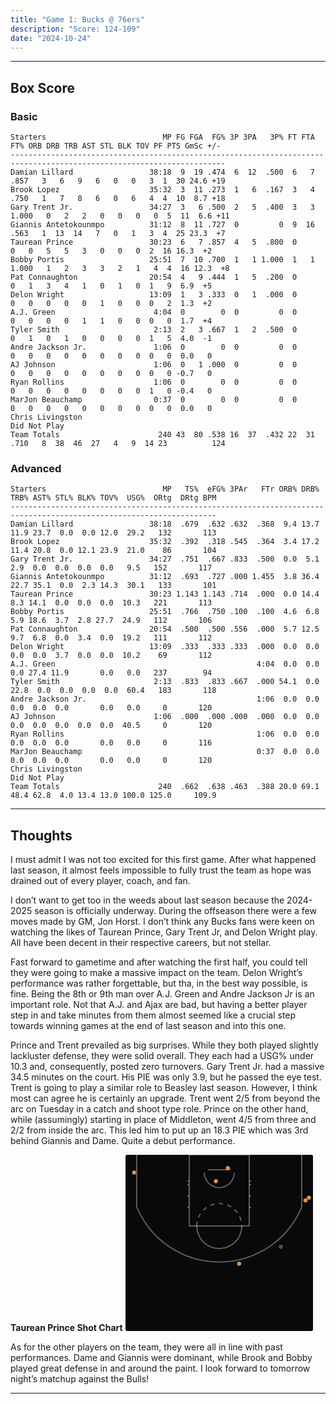 ```yaml
---
title: "Game 1: Bucks @ 76ers"
description: "Score: 124-109"
date: "2024-10-24"
---
```



---


## Box Score
### Basic 
```
Starters                          MP FG FGA  FG% 3P 3PA   3P% FT FTA   FT% ORB DRB TRB AST STL BLK TOV PF PTS GmSc +/-
----------------------------------------------------------------------------------------------------------------------
Damian Lillard                 38:18  9  19 .474  6  12  .500  6   7  .857   3   6   9   6   0   0   3  1  30 24.6 +19
Brook Lopez                    35:32  3  11 .273  1   6  .167  3   4  .750   1   7   8   6   0   6   4  4  10  8.7 +18
Gary Trent Jr.                 34:27  3   6 .500  2   5  .400  3   3 1.000   0   2   2   0   0   0   0  5  11  6.6 +11
Giannis Antetokounmpo          31:12  8  11 .727  0         0  9  16  .563   1  13  14   7   0   1   3  4  25 23.3  +7
Taurean Prince                 30:23  6   7 .857  4   5  .800  0         0   0   5   5   3   0   0   0  2  16 16.3  +2
Bobby Portis                   25:51  7  10 .700  1   1 1.000  1   1 1.000   1   2   3   3   2   1   4  4  16 12.3  +8
Pat Connaughton                20:54  4   9 .444  1   5  .200  0         0   1   3   4   1   0   1   0  1   9  6.9  +5
Delon Wright                   13:09  1   3 .333  0   1  .000  0         0   0   0   0   0   1   0   0  0   2  1.3  +2
A.J. Green                      4:04  0        0  0         0  0         0   0   0   0   1   1   0   0  0   0  1.7  +4
Tyler Smith                     2:13  2   3 .667  1   2  .500  0         0   1   0   1   0   0   0   0  1   5  4.0  -1
Andre Jackson Jr.               1:06  0        0  0         0  0         0   0   0   0   0   0   0   0  0   0  0.0   0
AJ Johnson                      1:06  0   1 .000  0         0  0         0   0   0   0   0   0   0   0  0   0 -0.7   0
Ryan Rollins                    1:06  0        0  0         0  0         0   0   0   0   0   0   0   0  1   0 -0.4   0
MarJon Beauchamp                0:37  0        0  0         0  0         0   0   0   0   0   0   0   0  0   0  0.0   0
Chris Livingston                                                                                          Did Not Play
Team Totals                      240 43  80 .538 16  37  .432 22  31  .710   8  38  46  27   4   9  14 23          124

```

### Advanced 
```
Starters                          MP   TS%  eFG% 3PAr   FTr ORB% DRB% TRB% AST% STL% BLK% TOV%  USG%  ORtg  DRtg BPM
--------------------------------------------------------------------------------------------------------------------
Damian Lillard                 38:18  .679  .632 .632  .368  9.4 13.7 11.9 23.7  0.0  0.0 12.0  29.2   132       113
Brook Lopez                    35:32  .392  .318 .545  .364  3.4 17.2 11.4 20.8  0.0 12.1 23.9  21.0    86       104
Gary Trent Jr.                 34:27  .751  .667 .833  .500  0.0  5.1  2.9  0.0  0.0  0.0  0.0   9.5   152       117
Giannis Antetokounmpo          31:12  .693  .727 .000 1.455  3.8 36.4 22.7 35.1  0.0  2.3 14.3  30.1   133       101
Taurean Prince                 30:23 1.143 1.143 .714  .000  0.0 14.4  8.3 14.1  0.0  0.0  0.0  10.3   221       113
Bobby Portis                   25:51  .766  .750 .100  .100  4.6  6.8  5.9 18.6  3.7  2.8 27.7  24.9   112       106
Pat Connaughton                20:54  .500  .500 .556  .000  5.7 12.5  9.7  6.8  0.0  3.4  0.0  19.2   111       112
Delon Wright                   13:09  .333  .333 .333  .000  0.0  0.0  0.0  0.0  3.7  0.0  0.0  10.2    69       112
A.J. Green                                             4:04  0.0  0.0  0.0 27.4 11.9       0.0   0.0   237        94
Tyler Smith                     2:13  .833  .833 .667  .000 54.1  0.0 22.8  0.0  0.0  0.0  0.0  60.4   183       118
Andre Jackson Jr.                                      1:06  0.0  0.0  0.0  0.0  0.0       0.0   0.0     0       120
AJ Johnson                      1:06  .000  .000 .000  .000  0.0  0.0  0.0  0.0  0.0  0.0  0.0  40.5     0       120
Ryan Rollins                                           1:06  0.0  0.0  0.0  0.0  0.0       0.0   0.0     0       116
MarJon Beauchamp                                       0:37  0.0  0.0  0.0  0.0  0.0       0.0   0.0     0       120
Chris Livingston                                                                                        Did Not Play
Team Totals                      240  .662  .638 .463  .388 20.0 69.1 48.4 62.8  4.0 13.4 13.0 100.0 125.0     109.9
```
---
## Thoughts

I must admit I was not too excited for this first game. After what happened last season, it almost feels impossible to fully trust the team as hope was drained out of every player, coach, and fan. 

I don’t want to get too in the weeds about last season because the 2024-2025 season is officially underway. During the offseason there were a few moves made by GM, Jon Horst. I don’t think any Bucks fans were keen on watching the likes of Taurean Prince, Gary Trent Jr, and Delon Wright play. All have been decent in their respective careers, but not stellar. 

Fast forward to gametime and after watching the first half, you could tell they were going to make a massive impact on the team. Delon Wright’s performance was rather forgettable, but tha, in the best way possible, is fine. Being the 8th or 9th man over A.J. Green and Andre Jackson Jr is an important role. Not that A.J. and Ajax are bad, but having a better player step in and take minutes from them almost seemed like a crucial step towards winning games at the end of last season and into this one. 


Prince and Trent prevailed as big surprises. While they both played slightly lackluster defense, they were solid overall. They each had a USG% under 10.3 and, consequently, posted zero turnovers. Gary Trent Jr. had a massive 34.5 minutes on the court. His PIE was only 3.9, but he passed the eye test. Trent is going to play a similar role to Beasley last season. However, I think most can agree he is certainly an upgrade. Trent went 2/5 from beyond the arc on Tuesday in a catch and shoot type role. Prince on the other hand, while (assumingly) starting in place of Middleton, went 4/5 from three and 2/2 from inside the arc. This led him to put up an 18.3 PIE which was 3rd behind Giannis and Dame. Quite a debut performance. 


**Taurean Prince Shot Chart**
<svg preserveAspectRatio="xMaxYMin" viewBox="0 0 431 405.14" width="300" style="margin: auto;"><style></style><rect width="431" height="405.14" rx="4" ry="4" fill="#09090b"></rect><g class="court-g"><line class="shot-chart-court-baseline" x1="0" y1="0" x2="431" y2="0" stroke="#ffffff55"></line><path d="M189.51676575310765,79.68318560073843L182.45933891784432,94.73438768822663L174.20894649806968,109.16619224390261L164.8195316587315,122.88424045741752L154.35248478318016,135.79884023900257L142.87624208722167,147.82555264917374L130.46583816572505,158.8857439820038L117.20241539734879,168.9070998922997L103.17269341502222,177.8240982051922L88.46840211091995,185.57843731678682L73.18568188308603,192.11941738488522L57.4244550450488,197.40427181745378L41.287772508309736,201.39844689148444L24.881140009263223,204.0758276740277L8.3118282858453,205.41890876826952L-8.31182828584516,205.41890876826952L-24.88114000926308,204.0758276740277L-41.28777250830978,201.3984468914844L-57.42445504504876,197.40427181745378L-73.18568188308599,192.11941738488525L-88.4684021109199,185.57843731678685L-103.17269341502218,177.8240982051922L-117.20241539734882,168.90709989229967L-130.46583816572505,158.88574398200376L-142.8762420872216,147.82555264917377L-154.35248478318005,135.79884023900271L-164.81953165873145,122.88424045741758L-174.20894649806965,109.16619224390263L-182.4593389178443,94.73438768822669L-189.51676575310765,79.68318560073847" class="shot-chart-court-3pt-line" transform="translate(215.5, 40.94500000000001)" fill="none" stroke-width="3" stroke="#ffffff55"></path><line class="shot-chart-court-3pt-line" x1="405.14" y1="0" x2="405.14" y2="120.68" stroke-width="3" stroke="#ffffff55"></line><line class="shot-chart-court-3pt-line" x1="25.859999999999985" y1="0" x2="25.859999999999985" y2="120.68" stroke-width="3" stroke="#ffffff55"></line><path d="M51.72,-3.1669366225950553e-15L51.416815144023474,5.591915632886266L50.510815141325686,11.118271167714155L49.01262201357454,16.514275138632875L46.939800705381906,21.71666433269687L44.31665315138772,26.66444549319555L41.17393335829589,31.299610409821543L37.54848684226433,35.56781601189904L33.48281864891614,39.41902149120135L29.02459502054242,42.80807498467437L24.22608455299315,45.6952429387483L19.14354539418037,48.04667594892445L13.8365656687313,49.83480561309421L8.367364861708989,51.03866774584773L2.8000643520378135,51.64414816438012L-2.8000643520378006,51.64414816438012L-8.367364861708978,51.03866774584774L-13.836565668731266,49.83480561309422L-19.14354539418036,48.04667594892446L-24.226084552993118,45.695242938748315L-29.02459502054241,42.808074984674384L-33.48281864891612,39.419021491201356L-37.54848684226431,35.56781601189907L-41.17393335829588,31.29961040982155L-44.31665315138772,26.664445493195565L-46.93980070538189,21.716664332696897L-49.01262201357454,16.514275138632875L-50.510815141325686,11.118271167714132L-51.416815144023474,5.5919156328862565L-51.72,9.500809867785166e-15" class="shot-chart-court-ft-circle-top" transform="translate(215.5, 163.78)" fill="none" stroke-width="3" stroke="#ffffff55"></path><rect class="shot-chart-court-key" x="146.54" y="0" width="137.92000000000002" height="163.78" fill="none" stroke-width="3" stroke="#ffffff55"></rect><path d="M-51.72,-3.1669366225950553e-15L-51.416815144023474,-5.591915632886273L-50.51081514132568,-11.118271167714171L-49.012622013574536,-16.514275138632893L-46.9398007053819,-21.716664332696894L-44.316653151387705,-26.664445493195576L-41.1739333582959,-31.299610409821526L-37.54848684226432,-35.56781601189906L-33.48281864891613,-39.419021491201356L-29.024595020542417,-42.80807498467438L-24.226084552993143,-45.69524293874831L-19.14354539418038,-48.04667594892445L-13.836565668731305,-49.83480561309421L-8.367364861708994,-51.03866774584773L-2.80006435203779,-51.64414816438012L2.8000643520377957,-51.64414816438012L8.367364861708994,-51.03866774584773L13.836565668731295,-49.83480561309421L19.14354539418038,-48.04667594892445L24.226084552993143,-45.69524293874831L29.024595020542417,-42.80807498467438L33.48281864891613,-39.419021491201356L37.54848684226432,-35.56781601189906L41.1739333582959,-31.299610409821526L44.316653151387705,-26.664445493195576L46.9398007053819,-21.716664332696894L49.012622013574536,-16.514275138632893L50.51081514132568,-11.118271167714171L51.416815144023474,-5.591915632886273L51.72,-3.1669366225950553e-15" class="shot-chart-court-ft-circle-bottom" transform="translate(215.5, 163.78)" fill="none" stroke-width="3" stroke="#ffffff55" style="stroke-dasharray: 10, 10;"></path><path d="M34.480000000000004,-2.1112910817300373e-15L34.277876762682325,3.7279437552575114L33.67387676088379,7.412180778476104L32.67508134238303,11.009516759088585L31.293200470254607,14.477776221797914L29.544435434258485,17.776296995463703L27.449288905530597,20.86640693988103L25.032324561509558,23.71187734126603L22.321879099277425,26.279347660800905L19.349730013694952,28.538716656449587L16.150723035328767,30.46349529249887L12.76236359612025,32.031117299282975L9.224377112487534,33.22320374206281L5.578243241139327,34.025778497231826L1.8667095680252093,34.429432109586756L-1.8667095680252006,34.429432109586756L-5.578243241139319,34.025778497231826L-9.224377112487511,33.223203742062815L-12.762363596120242,32.031117299282975L-16.150723035328745,30.463495292498884L-19.349730013694945,28.538716656449594L-22.321879099277417,26.27934766080091L-25.032324561509544,23.71187734126605L-27.449288905530594,20.866406939881035L-29.54443543425848,17.77629699546371L-31.293200470254597,14.477776221797935L-32.67508134238303,11.009516759088585L-33.67387676088379,7.41218077847609L-34.277876762682325,3.7279437552575048L-34.480000000000004,6.3338732451901115e-15" class="shot-chart-court-restricted-area" transform="translate(215.5, 40.94500000000001)" fill="none" stroke-width="3" stroke="#ffffff55"></path><line class="shot-chart-court-key-mark" x1="288.77000000000004" y1="60.34" x2="284.46000000000004" y2="60.34" stroke-width="3" stroke="#ffffff55"></line><line class="shot-chart-court-key-mark" x1="142.23" y1="60.34" x2="146.54" y2="60.34" stroke-width="3" stroke="#ffffff55"></line><line class="shot-chart-court-key-mark" x1="288.77000000000004" y1="68.96000000000001" x2="284.46000000000004" y2="68.96000000000001" stroke-width="3" stroke="#ffffff55"></line><line class="shot-chart-court-key-mark" x1="142.23" y1="68.96000000000001" x2="146.54" y2="68.96000000000001" stroke-width="3" stroke="#ffffff55"></line><line class="shot-chart-court-key-mark" x1="288.77000000000004" y1="94.82000000000001" x2="284.46000000000004" y2="94.82000000000001" stroke-width="3" stroke="#ffffff55"></line><line class="shot-chart-court-key-mark" x1="142.23" y1="94.82000000000001" x2="146.54" y2="94.82000000000001" stroke-width="3" stroke="#ffffff55"></line><line class="shot-chart-court-key-mark" x1="288.77000000000004" y1="120.68" x2="284.46000000000004" y2="120.68" stroke-width="3" stroke="#ffffff55"></line><line class="shot-chart-court-key-mark" x1="142.23" y1="120.68" x2="146.54" y2="120.68" stroke-width="3" stroke="#ffffff55"></line><line class="shot-chart-court-backboard" x1="189.64" y1="34.480000000000004" x2="241.36" y2="34.480000000000004" fill="none" stroke-width="3" stroke="#ffffff55"></line></g><g class="shot-chart-circles"><circle cx="207.742" cy="60.771" r="4.31" opacity="0.95" fill="#FB923C" stroke="#FED7AA" stroke-width="0.6465"></circle><circle cx="421.51800000000003" cy="98.69900000000001" r="4.31" opacity="0.95" fill="#FB923C" stroke="#FED7AA" stroke-width="0.6465"></circle><circle cx="19.826000000000022" cy="40.945" r="4.31" opacity="0.95" fill="#FB923C" stroke="#FED7AA" stroke-width="0.6465"></circle><circle cx="261.186" cy="250.411" r="4.31" opacity="0.95" fill="#FB923C" stroke="#FED7AA" stroke-width="0.6465"></circle><circle cx="413.76" cy="104.733" r="4.31" opacity="0.95" fill="#FB923C" stroke="#FED7AA" stroke-width="0.6465"></circle><circle cx="235.326" cy="30.601" r="4.31" opacity="0.95" fill="#FB923C" stroke="#FED7AA" stroke-width="0.6465"></circle><circle cx="356.868" cy="211.621" r="4.31" opacity="0.95" fill="#64748Baa" stroke="#94A3B8aa" stroke-width="0.6465"></circle></g></svg>

As for the other players on the team, they were all in line with past performances. Dame and Giannis were dominant, while Brook and Bobby played great defense in and around the paint. I look forward to tomorrow night’s matchup against the Bulls!

---